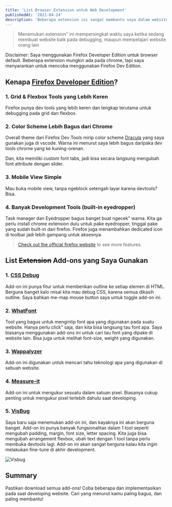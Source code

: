 ```yaml
---
title: 'List Browser Extension untuk Web Development'
publishedAt: '2021-04-24'
description: 'Beberapa extension ini sangat membantu saya dalam website development terutama nomor 1 & 5. Wajib dicoba!'
---
```


> Menemukan extension" ini mempersingkat waktu saya ketika sedang membuat website baik pada debugging, maupun mempelajari website orang lain

Disclaimer: Saya menggunakan Firefox Developer Edition untuk browser default. Beberapa extension mungkin ada pada chrome, tapi saya menyarankan untuk mencoba menggunakan Firefox Dev Edition.

## Kenapa [Firefox Developer Edition](https://www.mozilla.org/en-US/firefox/developer/)?

### 1. Grid & Flexbox Tools yang Lebih Keren

Firefox punya dev tools yang lebih keren dan lengkap terutama untuk debugging pada grid dan flexbox.

<CloudinaryImg
  className='bg-gray-500'
  publicId='theodorusclarence/blogs/my-addons/ff-1_nd3fc8.png'
  alt='Grid Tools'
  width={1440}
  height={714}
/>

### 2. Color Scheme Lebih Bagus dari Chrome

Overall theme dari Firefox Dev Tools mirip color scheme [Dracula](https://draculatheme.com/) yang saya gunakan juga di vscode. Warna ini menurut saya lebih bagus daripaka dev tools chrome yang ke kuning-orenan.

<CloudinaryImg
  className='bg-gray-500'
  publicId='theodorusclarence/blogs/my-addons/ff-2_wpx1cw.png'
  alt='Color Scheme'
  width={1440}
  height={489}
/>

Dan, kita memiliki custom font tabs, jadi bisa secara langsung mengubah font attribute dengan slider.

### 3. Mobile View Simple

Mau buka mobile view, tanpa ngeblock setengah layar karena devtools? Bisa.

<CloudinaryImg
  className='bg-gray-500'
  publicId='theodorusclarence/blogs/my-addons/ff-3_tvikoi.png'
  alt='Mobile View'
  width={1440}
  height={880}
/>

### 4. Banyak Development Tools (built-in eyedropper)

Task manager dan Eyedropper bagus banget buat ngecek" warna. Kita ga perlu install chrome extension dulu untuk pake eyedropper, tinggal pake yang sudah built-in dari firefox. Firefox juga menambahkan dedicated icon di toolbar jadi lebih gampang untuk aksesnya.

<figure className='mx-auto' style={{ maxWidth: 321 }}>
  <CloudinaryImg
    className='bg-gray-500'
    publicId='theodorusclarence/blogs/my-addons/ff-4_agrjkt.png'
    alt='Eye dropper'
    width={321}
    height={382}
  />
</figure>

> [Check out the official firefox website](https://www.mozilla.org/en-US/firefox/developer/) to see more features.

## List ~~Extension~~ Add-ons yang Saya Gunakan

### 1. [CSS Debug](https://addons.mozilla.org/en-US/firefox/addon/pranay-joshi/)

Add-on ini punya fitur untuk memberikan outline ke setiap elemen di HTML. Berguna banget kalo misal kita mau debug CSS, karena semua dikasih outline. Saya bahkan me-map mouse button saya untuk toggle add-on ini.

<CloudinaryImg
  className='bg-gray-500'
  publicId='theodorusclarence/blogs/my-addons/css-debug_u7pcb0.png'
  alt='CSS Debug'
  width={1440}
  height={764}
/>

### 2. [WhatFont](https://addons.mozilla.org/en-US/firefox/addon/zjm-whatfont/)

Tool yang bagus untuk mengintip font apa yang digunakan pada suatu website. Hanya perlu click" saja, dan kita bisa langsung tau font apa. Saya biasanya menggunakan add-ons ini untuk cari tau font yang dipake di website lain. Bisa juga untuk melihat font-size, weight yang digunakan.

<CloudinaryImg
  className='bg-gray-500'
  publicId='theodorusclarence/blogs/my-addons/whatfont_qkg97o.png'
  alt='What Font'
  width={1440}
  height={764}
/>

### 3. [Wappalyzer](https://addons.mozilla.org/en-US/firefox/addon/wappalyzer/)

Add-on ini digunakan untuk mencari tahu teknologi apa yang digunakan di sebuah website.

<CloudinaryImg
  className='bg-gray-500'
  publicId='theodorusclarence/blogs/my-addons/wappalyzer_ttsbiv.png'
  alt='Wappalyzer'
  width={1070}
  height={563}
/>

### 4. [Measure-it](https://addons.mozilla.org/en-US/firefox/addon/measure-it/?utm_source=addons.mozilla.org&utm_medium=referral&utm_content=search)

Add-on ini untuk mengukur sesuatu dalam satuan pixel. Biasanya cukup penting untuk mengukur pixel terlebih dahulu saat developing.

<CloudinaryImg
  className='bg-gray-500'
  publicId='theodorusclarence/blogs/my-addons/measure-it_wr16gb.png'
  alt='Measure It'
  width={1440}
  height={764}
/>

### 5. [VisBug](https://addons.mozilla.org/en-US/firefox/addon/visbug/)

Saya baru saja menemukan add-on ini, dan kayaknya ini akan berguna banget. Add-on ini punya banyak fungsionalitas dalam 1 tool seperti mengubah padding, margin, font size, letter spacing. Kita juga bisa mengubah arrangement flexbox, ubah text dengan 1 tool tanpa perlu membuka devtools lagi. Add-on ini akan sangat berguna kalau kita ingin melakukan fine-tune di akhir development.

<img
  className='mx-auto w-full'
  src='/images/blogs/my-addons/visbug.gif'
  alt='Visbug'
/>

## Summary

Pastikan download semua add-ons! Coba beberapa dan implementasikan pada saat developing website. Cari yang menurut kamu paling bagus, dan paling membantu!
